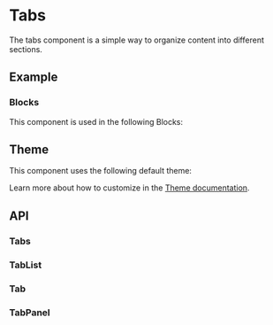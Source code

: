 
<Meta of={TabsStories} />

# Tabs
The tabs component is a simple way to organize content into different sections.

## Example
<ToggleCanvas of={TabsStories.Simple} storybook="components-layout-tabs--simple" />

### Blocks
This component is used in the following Blocks:

<Cards>
  <Card title="Billing" href="/blocks/administration/billing" />
  <Card title="Profile" href="/blocks/administration/profile" />
  <Card title="Team" href="/blocks/administration/team" />
</Cards>

## Theme
This component uses the following default theme:

<ThemeRender theme={tabsTheme} />

Learn more about how to customize in the [Theme documentation](/docs/theme/getting-started).

## API

### Tabs
<PropsTable name="Tabs" />

### TabList
<PropsTable of="TabList" />

### Tab
<PropsTable of="Tab" />

### TabPanel
<PropsTable of="TabPanel" />
